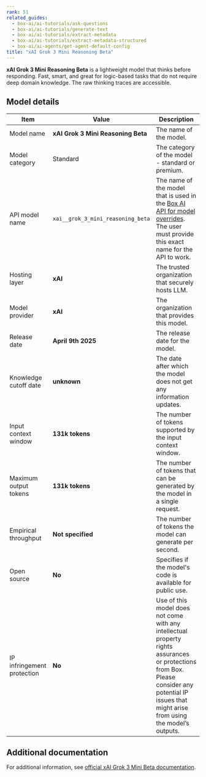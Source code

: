 ```yaml
---
rank: 51
related_guides:
  - box-ai/ai-tutorials/ask-questions
  - box-ai/ai-tutorials/generate-text
  - box-ai/ai-tutorials/extract-metadata
  - box-ai/ai-tutorials/extract-metadata-structured
  - box-ai/ai-agents/get-agent-default-config
title: "xAI Grok 3 Mini Reasoning Beta"
---
```

**xAI Grok 3 Mini Reasoning Beta** is a lightweight model that thinks before responding. Fast, smart, and great for logic-based tasks that do not require deep domain knowledge. The raw thinking traces are accessible.

## Model details

| Item  | Value | Description |
|-----------|----------|----------|
|Model name|**xAI Grok 3 Mini Reasoning Beta**| The name of the model. |
| Model category | Standard | The category of the model - standard or premium.|
|API model name|`xai__grok_3_mini_reasoning_beta`| The name of the model that is used in the [Box AI API for model overrides][overrides]. The user must provide this exact name for the API to work. |
|Hosting layer| **xAI** | The trusted organization that securely hosts LLM. |
|Model provider|**xAI**| The organization that provides this model. |
|Release date|**April 9th 2025** | The release date for the model.|
|Knowledge cutoff date| **unknown**| The date after which the model does not get any information updates. |
|Input context window |**131k tokens**| The number of tokens supported by the input context window.| 
|Maximum output tokens |**131k tokens** |The number of tokens that can be generated by the model in a single request.| 
|Empirical throughput| **Not specified** | The number of tokens the model can generate per second.|
|Open source | **No** | Specifies if the model's code is available for public use.|
| IP infringement protection | **No** | Use of this model does not come with any intellectual property rights assurances or protections from Box. Please consider any potential IP issues that might arise from using the model’s outputs. |

## Additional documentation

For additional information, see [official xAI Grok 3 Mini Beta documentation][xai-grok-models].

[xai-grok-models]: https://docs.x.ai/docs/models
[overrides]: g://box-ai/ai-agents/ai-agent-overrides